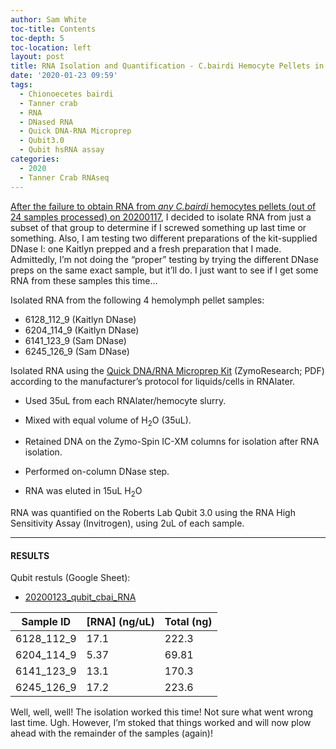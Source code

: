 ```yaml
---
author: Sam White
toc-title: Contents
toc-depth: 5
toc-location: left
layout: post
title: RNA Isolation and Quantification - C.bairdi Hemocyte Pellets in RNAlater Troubleshooting
date: '2020-01-23 09:59'
tags:
  - Chionoecetes bairdi
  - Tanner crab
  - RNA
  - DNased RNA
  - Quick DNA-RNA Microprep
  - Qubit3.0
  - Qubit hsRNA assay
categories:
  - 2020
  - Tanner Crab RNAseq
---
```

[After the failure to obtain RNA from _any_ _C.bairdi_ hemocytes pellets (out of 24 samples processed) on 20200117](https://robertslab.github.io/sams-notebook/posts/2020/2020-01-17-RNA-Isolation-and-Quantification---C.bairdi-Hemolymph-Pellets-in-RNAlater/), I decided to isolate RNA from just a subset of that group to determine if I screwed something up last time or something. Also, I am testing two different preparations of the kit-supplied DNase I: one Kaitlyn prepped and a fresh preparation that I made. Admittedly, I'm not doing the "proper" testing by trying the different DNase preps on the same exact sample, but it'll do. I just want to see if I get some RNA from these samples this time...

Isolated RNA from the following 4 hemolymph pellet samples:

- 6128_112_9 (Kaitlyn DNase)
- 6204_114_9 (Kaitlyn DNase)
- 6141_123_9 (Sam DNase)
- 6245_126_9 (Sam DNase)

Isolated RNA using the [Quick DNA/RNA Microprep Kit](https://github.com/RobertsLab/resources/blob/master/protocols/Commercial_Protocols/ZymoResearch_quick-dna-rna_microprep_plus_kit_20190411.pdf) (ZymoResearch; PDF) according to the manufacturer's protocol for liquids/cells in RNAlater.

- Used 35uL from each RNAlater/hemocyte slurry.

- Mixed with equal volume of H<sub>2</sub>O (35uL).

- Retained DNA on the Zymo-Spin IC-XM columns for isolation after RNA isolation.

- Performed on-column DNase step.

- RNA was eluted in 15uL H<sub>2</sub>O

RNA was quantified on the Roberts Lab Qubit 3.0 using the RNA High Sensitivity Assay (Invitrogen), using 2uL of each sample.

---

#### RESULTS

Qubit restuls (Google Sheet):

- [20200123_qubit_cbai_RNA](https://docs.google.com/spreadsheets/d/1Ka90NEt3kHtSU0dSBCZYAiQQL-u3O5c1Y56rqG-Luz8/edit?usp=sharing)

| Sample ID  | [RNA] (ng/uL) | Total (ng) |
|------------|---------------|------------|
| 6128_112_9 | 17.1          | 222.3      |
| 6204_114_9 | 5.37          | 69.81      |
| 6141_123_9 | 13.1          | 170.3      |
| 6245_126_9 | 17.2          | 223.6      |


Well, well, well! The isolation worked this time! Not sure what went wrong last time. Ugh. However, I'm stoked that things worked and will now plow ahead with the remainder of the samples (again)!
